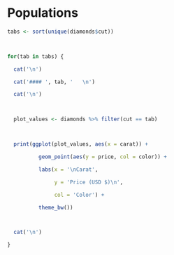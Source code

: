 # Populations 

```r
tabs <- sort(unique(diamonds$cut))



for(tab in tabs) {

  cat('\n')

  cat('#### ', tab, '   \n')

  cat('\n')



  plot_values <- diamonds %>% filter(cut == tab)



  print(ggplot(plot_values, aes(x = carat)) +

          geom_point(aes(y = price, col = color)) +

          labs(x = '\nCarat',

               y = 'Price (USD $)\n',

               col = 'Color') +

          theme_bw())



  cat('\n')

}

```
